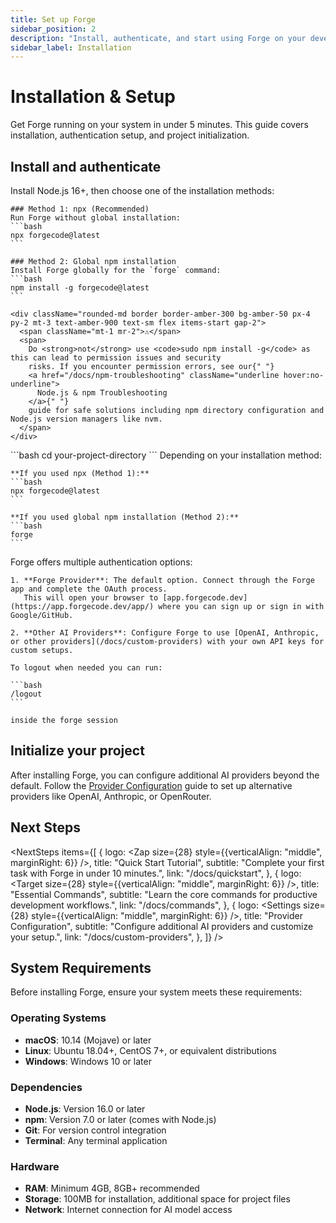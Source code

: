 ```yaml
---
title: Set up Forge
sidebar_position: 2
description: "Install, authenticate, and start using Forge on your development machine."
sidebar_label: Installation
---
```



# Installation & Setup

Get Forge running on your system in under 5 minutes. This guide covers installation, authentication setup, and project initialization.

## Install and authenticate

<Steps>
  <Step title="Install Forge">
    Install <CustomLink href="https://nodejs.org/en/download">Node.js 16+</CustomLink>, then choose one of the installation methods:

    ### Method 1: npx (Recommended)
    Run Forge without global installation:
    ```bash
    npx forgecode@latest
    ```

    ### Method 2: Global npm installation
    Install Forge globally for the `forge` command:
    ```bash
    npm install -g forgecode@latest
    ```

    <div className="rounded-md border border-amber-300 bg-amber-50 px-4 py-2 mt-3 text-amber-900 text-sm flex items-start gap-2">
      <span className="mt-1 mr-2">⚠️</span>
      <span>
        Do <strong>not</strong> use <code>sudo npm install -g</code> as this can lead to permission issues and security
        risks. If you encounter permission errors, see our{" "}
        <a href="/docs/npm-troubleshooting" className="underline hover:no-underline">
          Node.js & npm Troubleshooting
        </a>{" "}
        guide for safe solutions including npm directory configuration and Node.js version managers like nvm.
      </span>
    </div>

  </Step>
  
  <Step title="Navigate to your project">
    ```bash
    cd your-project-directory
    ```
  </Step>
  
  <Step title="Start Forge">
    Depending on your installation method:

    **If you used npx (Method 1):**
    ```bash
    npx forgecode@latest
    ```

    **If you used global npm installation (Method 2):**
    ```bash
    forge
    ```
  </Step>
  
  <Step title="Complete authentication">
    Forge offers multiple authentication options:

    1. **Forge Provider**: The default option. Connect through the Forge app and complete the OAuth process.
       This will open your browser to [app.forgecode.dev](https://app.forgecode.dev/app/) where you can sign up or sign in with Google/GitHub.

    2. **Other AI Providers**: Configure Forge to use [OpenAI, Anthropic, or other providers](/docs/custom-providers) with your own API keys for custom setups.

    To logout when needed you can run:

    ```bash
    /logout
    ```

    inside the forge session

  </Step>
</Steps>

## Initialize your project

After installing Forge, you can configure additional AI providers beyond the default. Follow the [Provider Configuration](../custom-providers) guide to set up alternative providers like OpenAI, Anthropic, or OpenRouter.

## Next Steps


<NextSteps
  items={[
    {
      logo: <Zap size={28} style={{verticalAlign: "middle", marginRight: 6}} />,
      title: "Quick Start Tutorial",
      subtitle: "Complete your first task with Forge in under 10 minutes.",
      link: "/docs/quickstart",
    },
    {
      logo: <Target size={28} style={{verticalAlign: "middle", marginRight: 6}} />,
      title: "Essential Commands",
      subtitle: "Learn the core commands for productive development workflows.",
      link: "/docs/commands",
    },
    {
      logo: <Settings size={28} style={{verticalAlign: "middle", marginRight: 6}} />,
      title: "Provider Configuration",
      subtitle: "Configure additional AI providers and customize your setup.",
      link: "/docs/custom-providers",
    },
  ]}
/>

## System Requirements

Before installing Forge, ensure your system meets these requirements:

### Operating Systems

- **macOS**: 10.14 (Mojave) or later
- **Linux**: Ubuntu 18.04+, CentOS 7+, or equivalent distributions
- **Windows**: Windows 10 or later

### Dependencies

- **Node.js**: Version 16.0 or later
- **npm**: Version 7.0 or later (comes with Node.js)
- **Git**: For version control integration
- **Terminal**: Any terminal application

### Hardware

- **RAM**: Minimum 4GB, 8GB+ recommended
- **Storage**: 100MB for installation, additional space for project files
- **Network**: Internet connection for AI model access

